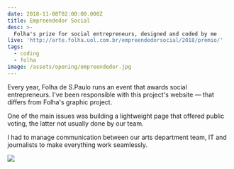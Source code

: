 ```yaml
---
date: 2018-11-08T02:00:00.000Z
title: Empreendedor Social
desc: >-
  Folha's prize for social entrepreneurs, designed and coded by me
live: 'http://arte.folha.uol.com.br/empreendedorsocial/2018/premio/'
tags:
  - coding
  - folha
image: /assets/opening/empreendedor.jpg
---
```


Every year, Folha de S.Paulo runs an event that awards social entrepreneurs. I've been responsible with this project's website — that differs from Folha's graphic project.

One of the main issues was building a lightweight page that offered public voting, the latter not usually done by our team.

I had to manage communication between our arts department team, IT and journalists to make everything work seamlessly.

![](/empreendedor.png)
